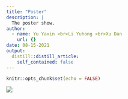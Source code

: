 ```yaml
---
title: "Poster"
description: |
  The poster show.
author:
  - name: Yu Yaxin <br>Li Yuhong <br>Xu Dan
    url: {}
date: 08-15-2021
output:
  distill::distill_article:
    self_contained: false
---
```



```r
knitr::opts_chunk$set(echo = FALSE)
```

![](Poster.png)

